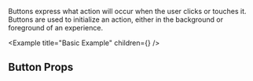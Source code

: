

Buttons express what action will occur when the user clicks or touches it. Buttons are used to initialize an action, either in the background or foreground of an experience.

<Example title="Basic Example" children={<ButtonExample1 />} />

## Button Props

<Props props={buttonProps} />

